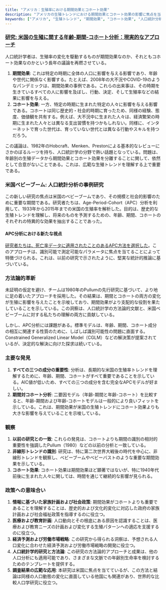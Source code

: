 ```yaml
---
title: "アメリカ：生殖率における期間効果とコホート効果"
description: "アメリカの生殖トレンドにおける期間効果とコホート効果の影響に焦点を当て、特にAge-Period-Cohort（APC）分析方法とその人口統計学的研究への意味合いについて探る。"
keywords: ["アメリカ", "生殖トレンド", "期間効果", "コホート効果", "人口統計分析", "ベビーブーム", "APC分析", "人口統計学", "家族計画政策", "経済予測"]
---
```


### [研究: 米国の生殖に関する年齢-期間-コホート分析：現実的なアプローチ](https://link.springer.com/article/10.1007/s11135-023-01787-5)

人口統計学者は、生殖率の変化を駆動するものが期間効果なのか、それともコホート効果なのかという長年の議論を再燃させている。

1. **期間効果**: これは特定の時期に全体の人口に影響を与える影響であり、年齢や世代に関係なく影響する。たとえば、2008年の大不況やCOVID-19のようなパンデミックは、期間効果の事例である。これらの出来事は、その時期を生きているすべての人に影響を及ぼし、行動、決定、そして生殖率などの結果に影響を与える。
2. **コホート効果**: 一方、特定の時期に生まれた特定の人々に影響を与える影響である。コホートは同じ歴史的・社会的時期に育ったため、同様の経験、態度、価値観を共有する。例えば、大不況中に生まれた人々は、経済繁栄の時期に生まれた人々とは異なる支出習慣を持つかもしれない。同様に、インターネットで育った世代は、育っていない世代とは異なる行動やスキルを持つだろう。

この議論は、1982年のHobcraft、Menken、Prestonによる基本的なレビューにさかのぼるルーツを持ち、人口統計学の分野で熱い話題となっている。問題は、年齢別の生殖データから期間効果とコホート効果を分離することに関して、依然として合意がないことである。これは、広範な生殖トレンドを理解する上で重要である。

### **米国ベビーブーム: 人口統計分析の事例研究**

この新しい研究の焦点は米国のベビーブームであり、その規模と社会的影響のために重要な期間である。研究者たちは、Age-Period-Cohort（APC）分析を利用して、1933年から2015年までの米国の生殖率を解析した。目的は、歴史的な生殖トレンドを理解し、将来のものを予測するための、年齢、期間、コホートのそれぞれの特異的な効果を抽出することであった。

#### **APC分析における新たな視点**

[研究者たちは、死亡率データに適用されたことのあるAPC方法を選択した](https://www.publichealth.columbia.edu/research/population-health-methods/age-period-cohort-analysis)。このアプローチは、識別可能で測定可能なパラメータに焦点を当てることによって特徴づけられる。これは、以前の研究で示されたように、堅実な統計的推論に基づいている。

### **方法論的革新**

未証明の仮定を避け、チームは1980年のPullumの先行研究に基づいて、より地に足の着いたアプローチを採用した。その結果は、期間とコホートの両方の変化が生殖に影響を与えたことを示唆しており、期間効果がより支配的な役割を果たしていることを示している。この洞察は、人口統計学の方法論的文献と、米国ベビーブームに対する私たちの理解の両方に貢献している。

しかし、APC分析には課題がある。標準モデルは、年齢、期間、コホート成分の相互に関連する性質のために、しばしば識別可能性の問題に直面する。Constrained Generalized Linear Model（CGLM）などの解決策が提案されているが、決定的な解決に向けた探求は続いている。

### **主要な発見**

1. **すべての三つの成分の重要性**: 分析は、長期的な米国の生殖率トレンドを理解するために、年齢、期間、コホートがすべて重要であることを示している。AIC値が低いため、すべての三つの成分を含む完全なAPCモデルが好ましい。
2. **期間対コホート分析**: 二要因モデル（年齢-期間と年齢-コホート）を比較すると、年齢-期間および年齢-コホートモデルは一般的により良いフィットを示している。これは、期間効果が米国の生殖トレンドにコホート効果よりも大きな影響を与えていることを示唆している。

### **観察**

1. **以前の研究との一致**: これらの発見は、コホートよりも期間の識別の相対的重要性を強調したPullum（1980）などの以前の分析と一致している。
2. **非線形トレンドの識別**: 研究は、特に第二次世界大戦後の時代を中心に、非線形トレンドを観察し、ベビーブームやベビーバストのような重要な期間効果を示している。
3. **コホート効果**: コホート効果は期間効果ほど顕著ではないが、特に1940年代前後に生まれた人々に関しては、時間を通じて継続的な影響が見られる。

### **政策への意味合い**

1. **情報に基づいた家族計画および社会政策**: 期間効果がコホートよりも重要であることを理解することは、歴史的および文化的変化に対応した政府の家族計画および社会福祉政策を指導するのに役立つ。
2. **医療および教育計画**: 人口動向とその根底にある原因を認識することは、医療および教育ニーズの計画および変化する生殖パターンへの適応を支援するのに役立つ。
3. **経済予測および労働市場戦略**: この研究から得られる洞察は、予想される人口変化に合わせた経済予測および労働市場戦略の開発に役立つ。
4. **人口統計学的研究と方法論**: この研究の方法論的アプローチと成果は、他の人口分析にも適用可能であり、さまざまな文脈での年齢別生命率を検討するためのテンプレートを提供する。
5. **調査結果の広範な応用**: 本研究は米国に焦点を当てているが、この方法と結論は同様の人口動態の変化に直面している他国にも関連があり、世界的な比較人口学研究に役立つ。
